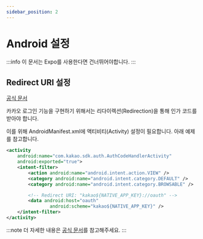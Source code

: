 ```yaml
---
sidebar_position: 2
---
```


# Android 설정

:::info
이 문서는 Expo를 사용한다면 건너뛰어야합니다.
:::

## Redirect URI 설정

[공식 문서](https://developers.kakao.com/docs/latest/ko/kakaologin/android#set-redirect-uri)

카카오 로그인 기능을 구현하기 위해서는 리다이렉션(Redirection)을 통해 인가 코드를 받아야 합니다.

이를 위해 AndroidManifest.xml에 액티비티(Activity) 설정이 필요합니다. 아래 예제를 참고합니다.

```xml
<activity
    android:name="com.kakao.sdk.auth.AuthCodeHandlerActivity"
    android:exported="true">
    <intent-filter>
        <action android:name="android.intent.action.VIEW" />
        <category android:name="android.intent.category.DEFAULT" />
        <category android:name="android.intent.category.BROWSABLE" />

        <!-- Redirect URI: "kakao${NATIVE_APP_KEY}://oauth" -->
        <data android:host="oauth"
                android:scheme="kakao${NATIVE_APP_KEY}" />
    </intent-filter>
</activity>
```

:::note
더 자세한 내용은 [공식 문서](https://developers.kakao.com/docs/latest/ko/kakaologin/android#set-redirect-uri)를 참고해주세요.
:::